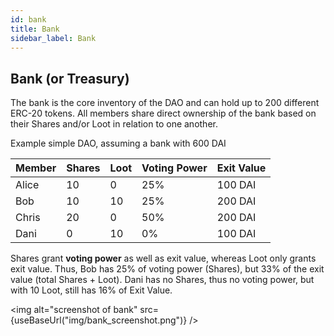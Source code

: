 ```yaml
---
id: bank
title: Bank
sidebar_label: Bank
---
```



## Bank (or Treasury)

The bank is the core inventory of the DAO and can hold up to 200 different ERC-20 tokens. All members share direct ownership of the bank based on their Shares and/or Loot in relation to one another.

Example simple DAO, assuming a bank with 600 DAI

| Member | Shares | Loot | Voting Power | Exit Value |
| ------ | ------ | ---- | ------------ | ---------- |
| Alice  | 10     | 0    | 25%          | 100 DAI    |
| Bob    | 10     | 10   | 25%          | 200 DAI    |
| Chris  | 20     | 0    | 50%          | 200 DAI    |
| Dani   | 0      | 10   | 0%           | 100 DAI    |

Shares grant **voting power** as well as exit value, whereas Loot only grants exit value. Thus, Bob has 25% of voting power (Shares), but 33% of the exit value (total Shares + Loot). Dani has no Shares, thus no voting power, but with 10 Loot, still has 16% of Exit Value.

<img alt="screenshot of bank" src={useBaseUrl("img/bank_screenshot.png")} />

